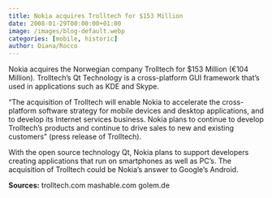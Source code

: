 ```yaml
---
title: Nokia acquires Trolltech for $153 Million
date: 2008-01-29T00:00:00+01:00
image: /images/blog-default.webp
categories: [mobile, historic]
author: Diana/Rocco
---
```


<div class="entry-content">
Nokia acquires the Norwegian company Trolltech  for $153 Million (€104 Million). Trolltech’s Qt Technology is a cross-platform GUI framework that’s used in applications such as KDE and Skype.



“The acquisition of Trolltech will enable Nokia to accelerate the cross-platform software strategy for mobile devices and desktop applications, and to develop its Internet services business. Nokia plans to continue to develop Trolltech’s products and continue to drive sales to new and existing customers” (press release of Trolltech).



With the open source technology Qt, Nokia plans to support developers creating applications that run on smartphones as well as PC’s. The acquisition of Trolltech could be Nokia’s answer to Google’s Android.

**Sources:** trolltech.commashable.comgolem.de
</div>

